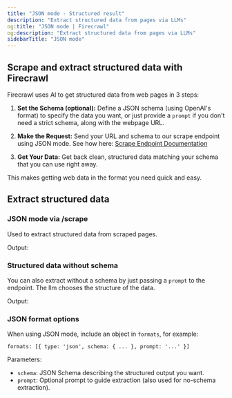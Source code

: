 ```yaml
---
title: "JSON mode - Structured result"
description: "Extract structured data from pages via LLMs"
og:title: "JSON mode | Firecrawl"
og:description: "Extract structured data from pages via LLMs"
sidebarTitle: "JSON mode"
---
```



## Scrape and extract structured data with Firecrawl

Firecrawl uses AI to get structured data from web pages in 3 steps:

1. **Set the Schema (optional):**
   Define a JSON schema (using OpenAI's format) to specify the data you want, or just provide a `prompt` if you don't need a strict schema, along with the webpage URL.

2. **Make the Request:**
   Send your URL and schema to our scrape endpoint using JSON mode. See how here:
   [Scrape Endpoint Documentation](https://docs.firecrawl.dev/api-reference/endpoint/scrape)

3. **Get Your Data:**
   Get back clean, structured data matching your schema that you can use right away.

This makes getting web data in the format you need quick and easy.

## Extract structured data

### JSON mode via /scrape

Used to extract structured data from scraped pages.

<CodeGroup>

<ExtractPython />
<ExtractNode />
<ExtractCURL />

</CodeGroup>

Output:

<ExtractOutput />

### Structured data without schema

You can also extract without a schema by just passing a `prompt` to the endpoint. The llm chooses the structure of the data.

<CodeGroup>

<ExtractNoSchemaPython />
<ExtractNoSchemaNode />
<ExtractNoSchemaCURL />

</CodeGroup>

Output:

<ExtractNoSchemaOutput />

### JSON format options

When using JSON mode, include an object in `formats`, for example:

`formats: [{ type: 'json', schema: { ... }, prompt: '...' }]`

Parameters:

- `schema`: JSON Schema describing the structured output you want.
- `prompt`: Optional prompt to guide extraction (also used for no-schema extraction).
